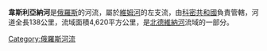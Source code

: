 '''韋斯利亞納河'''是[[俄羅斯|俄羅斯]]的河流，屬於[[維姆河|維姆河]]的左支流，由[[科密共和國|科密共和國]]負責管轄，河道全長138公里，流域面積4,620平方公里，是[[北德維納河|北德維納河]]流域的一部分。

{{Russia-geo-stub}}
[[Category:俄羅斯河流|Category:俄羅斯河流]]